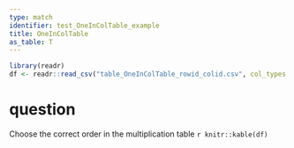 ```yaml
---
type: match
identifier: test_OneInColTable_example
title: OneInColTable
as_table: T
---
```


```r
library(readr)
df <- readr::read_csv("table_OneInColTable_rowid_colid.csv", col_types = "c")
```
# question
Choose the correct order in the multiplication table
`r knitr::kable(df)`

